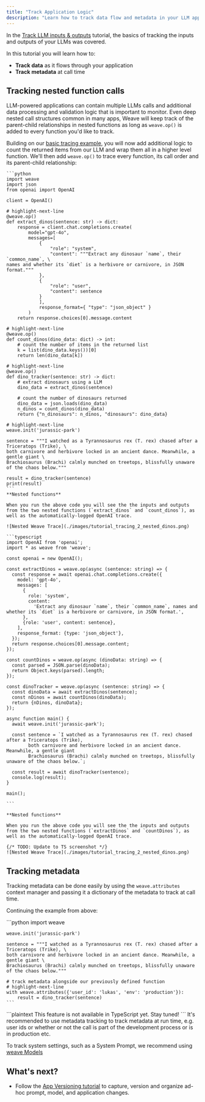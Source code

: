 ```yaml
---
title: "Track Application Logic"
description: "Learn how to track data flow and metadata in your LLM applications"
---
```


In the [Track LLM inputs & outputs](/quickstart) tutorial, the basics of tracking the inputs and outputs of your LLMs was covered.

In this tutorial you will learn how to:

- **Track data** as it flows through your application
- **Track metadata** at call time

## Tracking nested function calls

LLM-powered applications can contain multiple LLMs calls and additional data processing and validation logic that is important to monitor. Even deep nested call structures common in many apps, Weave will keep track of the parent-child relationships in nested functions as long as `weave.op()` is added to every function you'd like to track.

Building on our [basic tracing example](/quickstart), you will now add additional logic to count the returned items from our LLM and wrap them all in a higher level function. We'll then add `weave.op()` to trace every function, its call order and its parent-child relationship:

<Tabs>
  <Tab title="Python">

    ```python
    import weave
    import json
    from openai import OpenAI

    client = OpenAI()

    # highlight-next-line
    @weave.op()
    def extract_dinos(sentence: str) -> dict:
        response = client.chat.completions.create(
            model="gpt-4o",
            messages=[
                {
                    "role": "system",
                    "content": """Extract any dinosaur `name`, their `common_name`, \
    names and whether its `diet` is a herbivore or carnivore, in JSON format."""
                },
                {
                    "role": "user",
                    "content": sentence
                }
                ],
                response_format={ "type": "json_object" }
            )
        return response.choices[0].message.content

    # highlight-next-line
    @weave.op()
    def count_dinos(dino_data: dict) -> int:
        # count the number of items in the returned list
        k = list(dino_data.keys())[0]
        return len(dino_data[k])

    # highlight-next-line
    @weave.op()
    def dino_tracker(sentence: str) -> dict:
        # extract dinosaurs using a LLM
        dino_data = extract_dinos(sentence)

        # count the number of dinosaurs returned
        dino_data = json.loads(dino_data)
        n_dinos = count_dinos(dino_data)
        return {"n_dinosaurs": n_dinos, "dinosaurs": dino_data}

    # highlight-next-line
    weave.init('jurassic-park')

    sentence = """I watched as a Tyrannosaurus rex (T. rex) chased after a Triceratops (Trike), \
    both carnivore and herbivore locked in an ancient dance. Meanwhile, a gentle giant \
    Brachiosaurus (Brachi) calmly munched on treetops, blissfully unaware of the chaos below."""

    result = dino_tracker(sentence)
    print(result)
    ```
    **Nested functions**

    When you run the above code you will see the the inputs and outputs from the two nested functions (`extract_dinos` and `count_dinos`), as well as the automatically-logged OpenAI trace.

    ![Nested Weave Trace](./images/tutorial_tracing_2_nested_dinos.png)

  </Tab>
  <Tab title="TypeScript">

    ```typescript
    import OpenAI from 'openai';
    import * as weave from 'weave';

    const openai = new OpenAI();

    const extractDinos = weave.op(async (sentence: string) => {
      const response = await openai.chat.completions.create({
        model: 'gpt-4o',
        messages: [
          {
            role: 'system',
            content:
              'Extract any dinosaur `name`, their `common_name`, names and whether its `diet` is a herbivore or carnivore, in JSON format.',
          },
          {role: 'user', content: sentence},
        ],
        response_format: {type: 'json_object'},
      });
      return response.choices[0].message.content;
    });

    const countDinos = weave.op(async (dinoData: string) => {
      const parsed = JSON.parse(dinoData);
      return Object.keys(parsed).length;
    });

    const dinoTracker = weave.op(async (sentence: string) => {
      const dinoData = await extractDinos(sentence);
      const nDinos = await countDinos(dinoData);
      return {nDinos, dinoData};
    });

    async function main() {
      await weave.init('jurassic-park');

      const sentence = `I watched as a Tyrannosaurus rex (T. rex) chased after a Triceratops (Trike),
            both carnivore and herbivore locked in an ancient dance. Meanwhile, a gentle giant
            Brachiosaurus (Brachi) calmly munched on treetops, blissfully unaware of the chaos below.`;

      const result = await dinoTracker(sentence);
      console.log(result);
    }

    main();

    ```

    **Nested functions**

    When you run the above code you will see the the inputs and outputs from the two nested functions (`extractDinos` and `countDinos`), as well as the automatically-logged OpenAI trace.

    {/* TODO: Update to TS screenshot */}
    ![Nested Weave Trace](./images/tutorial_tracing_2_nested_dinos.png)

  </Tab>
</Tabs>

## Tracking metadata

Tracking metadata can be done easily by using the `weave.attributes` context manager and passing it a dictionary of the metadata to track at call time.

Continuing the example from above:

<Tabs>
  <Tab title="Python">
    ```python
    import weave

    weave.init('jurassic-park')

    sentence = """I watched as a Tyrannosaurus rex (T. rex) chased after a Triceratops (Trike), \
    both carnivore and herbivore locked in an ancient dance. Meanwhile, a gentle giant \
    Brachiosaurus (Brachi) calmly munched on treetops, blissfully unaware of the chaos below."""

    # track metadata alongside our previously defined function
    # highlight-next-line
    with weave.attributes({'user_id': 'lukas', 'env': 'production'}):
        result = dino_tracker(sentence)
    ```

  </Tab>
  <Tab title="TypeScript">
    ```plaintext
    This feature is not available in TypeScript yet.  Stay tuned!
    ```
  </Tab>
</Tabs>

<Note>
It's recommended to use metadata tracking to track metadata at run time, e.g. user ids or whether or not the call is part of the development process or is in production etc.

To track system settings, such as a System Prompt, we recommend using [weave Models](guides/core-types/models)
</Note>

## What's next?

- Follow the [App Versioning tutorial](/tutorial-weave_models) to capture, version and organize ad-hoc prompt, model, and application changes.